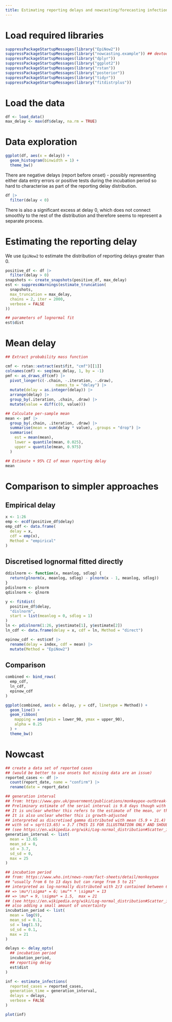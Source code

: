 ```yaml
---
title: Estimating reporting delays and nowcasting/forecasting infections with EpiNow2
---
```


# Load required libraries

```r
suppressPackageStartupMessages(library("EpiNow2"))
suppressPackageStartupMessages(library("nowcasting.example")) ## devtools::install()
suppressPackageStartupMessages(library("dplyr"))
suppressPackageStartupMessages(library("ggplot2"))
suppressPackageStartupMessages(library("rstan"))
suppressPackageStartupMessages(library("posterior"))
suppressPackageStartupMessages(library("tidyr"))
suppressPackageStartupMessages(library("fitdistrplus"))
```
# Load the data

```r
df <- load_data()
max_delay <- max(df$delay, na.rm = TRUE)
```

# Data exploration

```r
ggplot(df, aes(x = delay)) +
  geom_histogram(binwidth = 1) +
  theme_bw()
```

There are negative delays (report before onset) - possibly representing either data entry errors or positive tests during the incubation period so hard to characterise as part of the reporting delay distribution.

```r
df |>
  filter(delay < 0)
```

There is also a significant excess at delay 0, which does not connect smoothly to the rest of the distribution and therefore seems to represent a separate process.

# Estimating the reporting delay

We use `EpiNow2` to estimate the distribution of reporting delays greater than 0.

```r
positive_df <- df |>
  filter(delay > 0)
snapshots <- create_snapshots(positive_df, max_delay)
est <- suppressWarnings(estimate_truncation(
  snapshots,
  max_truncation = max_delay,
  chains = 2, iter = 2000,
  verbose = FALSE
))

## parameters of lognormal fit
est$dist
```

# Mean delay

```r
## Extract probability mass function

cmf <- rstan::extract(est$fit, "cmf")[[1]]
colnames(cmf) <- seq(max_delay, 1, by = -1) 
pmf <- as_draws_df(cmf) |>
  pivot_longer(c(-.chain, -.iteration, -.draw),
                      names_to = "delay") |>
  mutate(delay = as.integer(delay)) |>
  arrange(delay) |>
  group_by(.iteration, .chain, .draw) |>
  mutate(value = diff(c(0, value)))

## Calculate per-sample mean
mean <- pmf |>
  group_by(.chain, .iteration, .draw) |>
  summarise(mean = sum(delay * value), .groups = "drop") |>
  summarise(
    est = mean(mean),
    lower = quantile(mean, 0.025),
    upper = quantile(mean, 0.975)
  )

## Estimate + 95% CI of mean reporting delay
mean
```

# Comparison to simpler approaches

## Empirical delay

```r
x <- 1:26
emp <- ecdf(positive_df$delay)
emp_cdf <- data.frame(
  delay = x,
  cdf = emp(x),
  Method = "empirical"
)
```

## Discretised lognormal fitted directly

```r
ddislnorm <- function(x, meanlog, sdlog) {
  return(plnorm(x, meanlog, sdlog) - plnorm(x - 1, meanlog, sdlog))
}
pdislnorm <- plnorm
qdislnorm <- qlnorm

y <- fitdist(
  positive_df$delay,
  "dislnorm",
  start = list(meanlog = 0, sdlog = 1)
)
ln <- pdislnorm(1:26, y$estimate[1], y$estimate[2])
ln_cdf <- data.frame(delay = x, cdf = ln, Method = "direct")

epinow_cdf <- est$cmf |>
  rename(delay = index, cdf = mean) |>
  mutate(Method = "EpiNow2")
```

## Comparison

```r
combined <- bind_rows(
  emp_cdf,
  ln_cdf,
  epinow_cdf
)

ggplot(combined, aes(x = delay, y = cdf, linetype = Method)) +
  geom_line() +
  geom_ribbon(
    mapping = aes(ymin = lower_90, ymax = upper_90),
    alpha = 0.25
  ) +
  theme_bw()
```

# Nowcast

```r
## create a data set of reported cases
## (would be better to use onsets but missing data are an issue)
reported_cases <- df |>
  count(report_date, name = "confirm") |>
  rename(date = report_date)

## generation interval
## from: https://www.gov.uk/government/publications/monkeypox-outbreak-technical-briefings/investigation-into-monkeypox-outbreak-in-england-technical-briefing-1
## Preliminary estimate of the serial interval is 9.8 days though with high uncertainty (95% credible interval, 5.9 to 21.4).
## It is unclear whether this refers to the estimate of the mean, or the spread of serial intervals
## It is also unclear whether this is growth-adjusted
## interpreted as discretised gamma distributed with mean (5.9 + 21.4) / 2 = 13.65
## with sd = sqrt(13.65) = 3.7 (THIS IS FOR ILLUSTRATION ONLY AND SHOULD NOT BE USED)
## (see https://en.wikipedia.org/wiki/Log-normal_distribution#Scatter_intervals)
generation_interval <- list(
  mean = 13.65
  mean_sd = 0,
  sd = 3.7,
  sd_sd = 0,
  max = 25
)

## incubation period
## from: https://www.who.int/news-room/fact-sheets/detail/monkeypox
## "usually from 6 to 13 days but can range from 5 to 21"
## interpreted as log-normally distributed with 2/3 contained between 6 and 13:
## => \mu*/\sigma* = 6; \mu^* * \sigma* = 13
## => \mu* = 9, \sigma* = 1.5,  max = 21
## (see https://en.wikipedia.org/wiki/Log-normal_distribution#Scatter_intervals)
## also adding a small amount of uncertainty
incubation_period <- list(
  mean = log(9),
  mean_sd = 0.1,
  sd = log(1.5),
  sd_sd = 0.1,
  max = 21
)

delays <- delay_opts(
  ## incubation period
  incubation_period,
  ## reporting delay
  est$dist
)

inf <- estimate_infections(
  reported_cases = reported_cases,
  generation_time = generation_interval,
  delays = delays,
  verbose = FALSE
)

plot(inf)
```
